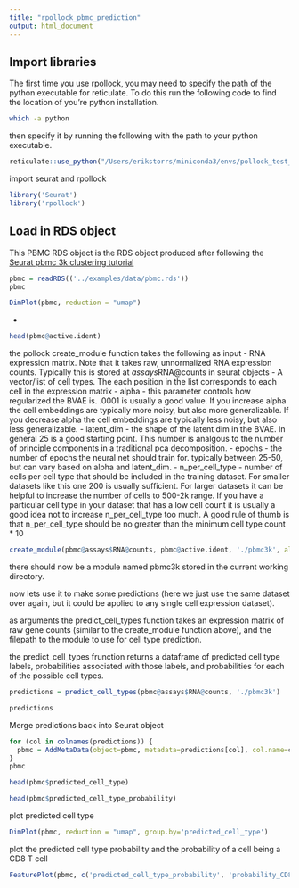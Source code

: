 ```yaml
---
title: "rpollock_pbmc_prediction"
output: html_document
---
```


## Import libraries

The first time you use rpollock, you may need to specify the path of the python executable for reticulate. To do this run the following code to find the location of you're python installation.

```bash
which -a python
```

then specify it by running the following with the path to your python executable.

```r
reticulate::use_python("/Users/erikstorrs/miniconda3/envs/pollock_test_2/bin/python")
```


import seurat and rpollock

```r
library('Seurat')
library('rpollock')
```

## Load in RDS object
This PBMC RDS object is the RDS object produced after following the [Seurat pbmc 3k clustering tutorial](https://satijalab.org/seurat/v3.1/pbmc3k_tutorial.html)

```r
pbmc = readRDS(('../examples/data/pbmc.rds'))
pbmc
```


```r
DimPlot(pbmc, reduction = "umap")
```


  - 
```r
head(pbmc@active.ident)
```

the pollock create_module function takes the following as input
  - RNA expression matrix. Note that it takes raw, unnormalized RNA expression counts. Typically this is stored at $assays$RNA@counts in seurat objects
  - A vector/list of cell types. The each position in the list corresponds to each cell in the expression matrix
  - alpha
    - this parameter controls how regularized the BVAE is. .0001 is usually a good value. If you increase alpha the cell embeddings are typically more noisy, but also more generalizable. If you decrease alpha the cell embeddings are typically less noisy, but also less generalizable.
  - latent_dim
    - the shape of the latent dim in the BVAE. In general 25 is a good starting point. This number is analgous to the number of principle components in a traditional pca decomposition.
  - epochs
    - the number of epochs the neural net should train for. typically between 25-50, but can vary based on alpha and latent_dim.
  - n_per_cell_type
    - number of cells per cell type that should be included in the training dataset. For smaller datasets like this one 200 is usually sufficient. For larger datasets it can be helpful to increase the number of cells to 500-2k range. If you have a particular cell type in your dataset that has a low cell count it is usually a good idea not to increase n_per_cell_type too much. A good rule of thumb is that n_per_cell_type should be no greater than the minimum cell type count * 10

```r
create_module(pbmc@assays$RNA@counts, pbmc@active.ident, './pbmc3k', alpha=.0001, latent_dim=25, epochs=25, n_per_cell_type=200)
```

there should now be a module named pbmc3k stored in the current working directory.

now lets use it to make some predictions (here we just use the same dataset over again, but it could be applied to any single cell expression dataset).

as arguments the predict_cell_types function takes an expression matrix of raw gene counts (similar to the create_module function above), and the filepath to the module to use for cell type prediction.

the predict_cell_types frunction returns a dataframe of predicted cell type labels, probabilities associated with those labels, and probabilities for each of the possible cell types.

```r
predictions = predict_cell_types(pbmc@assays$RNA@counts, './pbmc3k')

predictions
```


Merge predictions back into Seurat object

```r
for (col in colnames(predictions)) {
  pbmc = AddMetaData(object=pbmc, metadata=predictions[col], col.name=col)
}
pbmc
```
```r
head(pbmc$predicted_cell_type)
```

```r
head(pbmc$predicted_cell_type_probability)
```

plot predicted cell type

```r
DimPlot(pbmc, reduction = "umap", group.by='predicted_cell_type')
```

plot the predicted cell type probability and the probability of a cell being a CD8 T cell

```r
FeaturePlot(pbmc, c('predicted_cell_type_probability', 'probability_CD8_T'))
```
